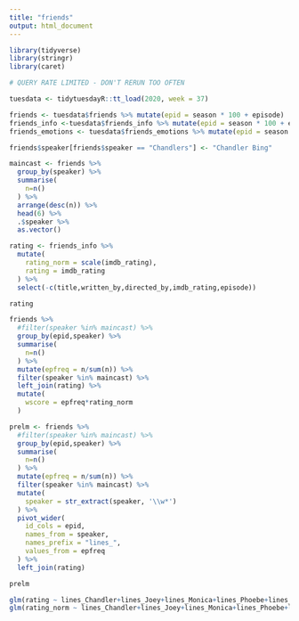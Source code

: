 ```yaml
---
title: "friends"
output: html_document
---
```


```r
library(tidyverse)
library(stringr)
library(caret)
```

```r
# QUERY RATE LIMITED - DON'T RERUN TOO OFTEN

tuesdata <- tidytuesdayR::tt_load(2020, week = 37)
```

```r
friends <- tuesdata$friends %>% mutate(epid = season * 100 + episode)
friends_info <-tuesdata$friends_info %>% mutate(epid = season * 100 + episode)
friends_emotions <- tuesdata$friends_emotions %>% mutate(epid = season * 100 + episode)

friends$speaker[friends$speaker == "Chandlers"] <- "Chandler Bing"

maincast <- friends %>% 
  group_by(speaker) %>% 
  summarise(
    n=n()
  ) %>% 
  arrange(desc(n)) %>% 
  head(6) %>% 
  .$speaker %>% 
  as.vector()
```

```r
rating <- friends_info %>% 
  mutate(
    rating_norm = scale(imdb_rating),
    rating = imdb_rating
  ) %>% 
  select(-c(title,written_by,directed_by,imdb_rating,episode))

rating
```


```r
friends %>% 
  #filter(speaker %in% maincast) %>% 
  group_by(epid,speaker) %>% 
  summarise(
    n=n()
  ) %>% 
  mutate(epfreq = n/sum(n)) %>% 
  filter(speaker %in% maincast) %>% 
  left_join(rating) %>% 
  mutate(
    wscore = epfreq*rating_norm
  )
```

```r
prelm <- friends %>% 
  #filter(speaker %in% maincast) %>% 
  group_by(epid,speaker) %>% 
  summarise(
    n=n()
  ) %>% 
  mutate(epfreq = n/sum(n)) %>%
  filter(speaker %in% maincast) %>%
  mutate(
    speaker = str_extract(speaker, '\\w*')
  ) %>% 
  pivot_wider(
    id_cols = epid,
    names_from = speaker,
    names_prefix = "lines_",
    values_from = epfreq
  ) %>% 
  left_join(rating) 

prelm
```

```r
glm(rating ~ lines_Chandler+lines_Joey+lines_Monica+lines_Phoebe+lines_Rachel+lines_Ross,data=prelm)
glm(rating_norm ~ lines_Chandler+lines_Joey+lines_Monica+lines_Phoebe+lines_Rachel+lines_Ross,data=prelm)
```

